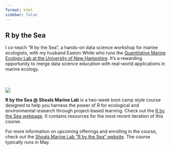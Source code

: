 ```yaml
---
format: html
sidebar: false
---
```



## R by the Sea


I co-teach “R by the Sea”, a hands-on data science workshop for marine ecologists, with my husband Easton White who runs the [Quantitative Marine Ecology Lab at the University of New Hampshire](https://quantmarineecolab.github.io/). It’s a rewarding opportunity to merge data science education with real-world applications in marine ecology. 

::: {.grid style="margin-top: 50px; margin-bottom: 50px;"}

::: {.g-col-4}
![](r_by_the_sea_hex_sticker_nobg.png)
:::

::: {.g-col-8 style="align-items: center; height: 100%;"}

**R by the Sea @ Shoals Marine Lab** is a two-week boot camp style course designed to help you harness the power of R for ecological and environmental research through project-based learning.   Check out the [R by the Sea webpage](https://quantmarineecolab.github.io/r-by-the-sea/). It contains resources for the most recent iteration of this course.

For more information on upcoming offerings and enrolling in the course, check out the [Shoals Marine Lab “R by the Sea” website](https://www.shoalsmarinelaboratory.org/r-sea-data-analysis-marine-sciences). The course typically runs in May.

:::

:::


::: {.grid}

::: {.g-col-4}
![](r_by_the_sea_jp_hex_sticker.png)
:::

::: {.g-col-8 style="display: flex; align-items: center; height: 100%;"}
**R by the Sea @ Japan 2025** is a one-week boot camp style course taught at the University of Tohoku in Sendai, Japan in January 2025. Check out the [R by the Sea Japan webpage](https://quantmarineecolab.github.io/r-by-the-sea-jp/) for more details. 

:::

:::

